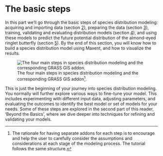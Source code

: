 # The basic steps {#sec-basics}

In this part we'll go through the basic steps of species distribution modeling: acquiring and importing data (section [2](#sec-data)), preparing the data (section [3](#sec-dataprep)), training, validating and evaluating distribution models (section [4](#sec-modeltraining)), and using these models to predict the future potential distribution of the almond-eyed ringlet butterfly (section [5](#sec-modelprediction)). By the end of this section, you will know how to build a species distribution model using Maxent, and how to visualize the results.

![The four main steps in species distribution modeling and the corresponding GRASS GIS addon[^the_basics-1].](images/modeling_workflow.png){#fig-modeling_workflow fig-align="left"}

[^the_basics-1]: The rationale for having separate addons for each step is to encourage and help the user to carefully consider the assumptions and considerations at each stage of the modeling process. The tutorial follows the same structure.

[^the_basics-2]: The rationale for having separate addons for each step is to encourage and help the user to carefully consider the assumptions and considerations at each stage of the modeling process. The tutorial follows the same structure.

This is just the beginning of your journey into species distribution modeling. You normally will further explore various ways to fine-tune your model. This includes experimenting with different input data, adjusting parameters, and evaluating the outcomes to identify the best model or set of models for your needs. Some of these steps are explored in the second part of this reader, 'Beyond the Basics', where we dive deeper into techniques for refining and validating your models.

<!-- Read the Formbutton docs at formspree.io/formbutton/docs. See more examples at codepen.io/formspree -->

```{=html}
<script src="https://formspree.io/js/formbutton-v1.min.js" defer></script>
```

```{=html}
<script>
  /* paste this line in verbatim */
  window.formbutton=window.formbutton||function(){(formbutton.q=formbutton.q||[]).push(arguments)};
  /* customize formbutton below*/     
  formbutton("create", {
    action: "https://formspree.io/f/xjvppyvg",
    title: "Feedback", 
    fields: [
      { 
        type: "email", 
        label: "Email:", 
        name: "email",
        required: true,
        placeholder: "your@email.com"
      },
      {
        type: "hidden",
        label: "",
        value: "sdmingrass - 1 Introduction",
      },
      {
        type: "textarea",
        label: "Message:",
        name: "message",
        placeholder: "Question or feedback? Send a message.",
      },
      { type: "submit" }      
    ],
    styles: {
      title: {
        backgroundColor: "#57B444"
      },
      button: {
        backgroundColor: "#57B444"
      }
    }
  });
</script>
```
